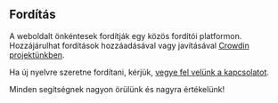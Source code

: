 <script>
</script>

## Fordítás

A weboldalt önkéntesek fordítják egy közös fordítói platformon.
Hozzájárulhat fordítások hozzáadásával vagy javításával <a href="https://crowdin.com/project/gpxstudio" target="_blank">Crowdin projektünkben</a>.

Ha új nyelvre szeretne fordítani, kérjük, <a href="#contact">vegye fel velünk a kapcsolatot</a>.

Minden segítségnek nagyon örülünk és nagyra értékelünk!
